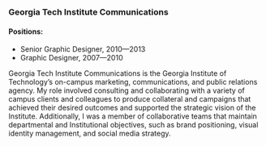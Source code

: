 
### Georgia Tech Institute Communications
#### Positions:
+ Senior Graphic Designer, 2010—2013
+ Graphic Designer, 2007—2010

Georgia Tech Institute Communications is the Georgia Institute of Technology’s on-campus marketing, communications, and public relations agency. My role involved consulting and collaborating with a variety of campus clients and colleagues to produce collateral and campaigns that achieved their desired outcomes and supported the strategic vision of the Institute. Additionally, I was a member of collaborative teams that maintain departmental and Institutional objectives, such as brand positioning, visual identity management, and social media strategy.


